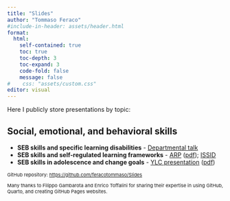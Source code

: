 ```yaml
---
title: "Slides"
author: "Tommaso Feraco"
#include-in-header: assets/header.html
format: 
  html:
    self-contained: true
    toc: true   
    toc-depth: 3 
    toc-expand: 3 
    code-fold: false 
    message: false
#    css: "assets/custom.css"
editor: visual
---
```


Here I publicly store presentations by topic:

## Social, emotional, and behavioral skills

-   **SEB skills and specific learning disabilities** - [Departmental talk](https://feracotommaso.github.io/Slides/SEB_SLD/SebSldPresentation2.html){target="_blank"}
-   **SEB skills and self-regulated learning frameworks** - [ARP](https://feracotommaso.github.io/Slides/SEB_SRL/ARP_seb_srl_slides.html) ([pdf](https://feracotommaso.github.io/Slides/SEB_SRL/ARP_seb_srl_slides.pdf)); [ISSID](https://feracotommaso.github.io/Slides/SEB_SRL/ISSID/ISSID_seb_srl_slides.html)
-   **SEB skills in adolescence and change goals** - [YLC presentation](https://feracotommaso.github.io/Slides/YLC/YLC_slides.html) ([pdf](https://feracotommaso.github.io/Slides/YLC/YLC_slides.pdf))

::: {style="font-size:11px;"}
GitHub repository: <https://github.com/feracotommaso/Slides>

Many thanks to Filippo Gambarota and Enrico Toffalini for sharing their expertise in using GitHub, Quarto, and creating GitHub Pages websites.
:::
